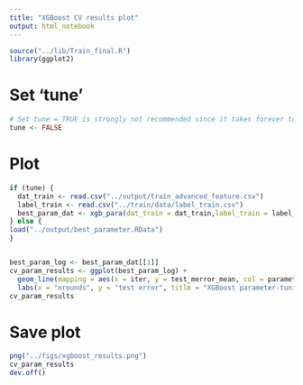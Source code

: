 ```yaml
---
title: "XGBoost CV results plot"
output: html_notebook
---
```


```r
source("../lib/Train_final.R")
library(ggplot2)
```

# Set 'tune'
```r
# Set tune = TRUE is strongly not recommended since it takes forever to re-tune the parameters
tune <- FALSE
```

# Plot
```r
if (tune) {
  dat_train <- read.csv("../output/train_advanced_feature.csv")
  label_train <- read.csv("../train/data/label_train.csv")
  best_param_dat <- xgb_para(dat_train = dat_train,label_train = label_train,K = 5, nround = 200)
} else {
load("../output/best_parameter.RData")
}


best_param_log <- best_param_dat[[1]]
cv_param_results <- ggplot(best_param_log) +
  geom_line(mapping = aes(x = iter, y = test_merror_mean, col = parameter)) +
  labs(x = "nrounds", y = "test error", title = "XGBoost parameter-tuning Cross-validation results")
cv_param_results

```

# Save plot
```r
png("../figs/xgboost_results.png")
cv_param_results
dev.off()
```


